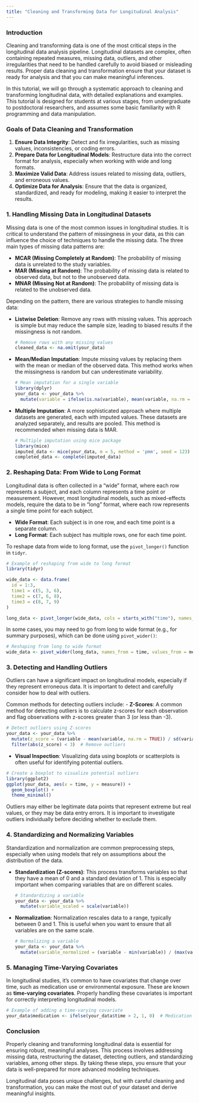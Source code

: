 ```yaml
---
title: "Cleaning and Transforming Data for Longitudinal Analysis"
---
```


### Introduction

Cleaning and transforming data is one of the most critical steps in the longitudinal data analysis pipeline. Longitudinal datasets are complex, often containing repeated measures, missing data, outliers, and other irregularities that need to be handled carefully to avoid biased or misleading results. Proper data cleaning and transformation ensure that your dataset is ready for analysis and that you can make meaningful inferences.

In this tutorial, we will go through a systematic approach to cleaning and transforming longitudinal data, with detailed explanations and examples. This tutorial is designed for students at various stages, from undergraduate to postdoctoral researchers, and assumes some basic familiarity with R programming and data manipulation. 

### Goals of Data Cleaning and Transformation

1. **Ensure Data Integrity**: Detect and fix irregularities, such as missing values, inconsistencies, or coding errors.
2. **Prepare Data for Longitudinal Models**: Restructure data into the correct format for analysis, especially when working with wide and long formats.
3. **Maximize Valid Data**: Address issues related to missing data, outliers, and erroneous values.
4. **Optimize Data for Analysis**: Ensure that the data is organized, standardized, and ready for modeling, making it easier to interpret the results.

### 1. Handling Missing Data in Longitudinal Datasets

Missing data is one of the most common issues in longitudinal studies. It is critical to understand the pattern of missingness in your data, as this can influence the choice of techniques to handle the missing data. The three main types of missing data patterns are:

- **MCAR (Missing Completely at Random)**: The probability of missing data is unrelated to the study variables.
- **MAR (Missing at Random)**: The probability of missing data is related to observed data, but not to the unobserved data.
- **MNAR (Missing Not at Random)**: The probability of missing data is related to the unobserved data.

Depending on the pattern, there are various strategies to handle missing data:

- **Listwise Deletion**: Remove any rows with missing values. This approach is simple but may reduce the sample size, leading to biased results if the missingness is not random.
  
    ```r
    # Remove rows with any missing values
    cleaned_data <- na.omit(your_data)
    ```

- **Mean/Median Imputation**: Impute missing values by replacing them with the mean or median of the observed data. This method works when the missingness is random but can underestimate variability.

    ```r
    # Mean imputation for a single variable
    library(dplyr)
    your_data <- your_data %>%
      mutate(variable = ifelse(is.na(variable), mean(variable, na.rm = TRUE), variable))
    ```

- **Multiple Imputation**: A more sophisticated approach where multiple datasets are generated, each with imputed values. These datasets are analyzed separately, and results are pooled. This method is recommended when missing data is MAR.

    ```r
    # Multiple imputation using mice package
    library(mice)
    imputed_data <- mice(your_data, m = 5, method = 'pmm', seed = 123)
    completed_data <- complete(imputed_data)
    ```

### 2. Reshaping Data: From Wide to Long Format

Longitudinal data is often collected in a "wide" format, where each row represents a subject, and each column represents a time point or measurement. However, most longitudinal models, such as mixed-effects models, require the data to be in "long" format, where each row represents a single time point for each subject.

- **Wide Format**: Each subject is in one row, and each time point is a separate column.
- **Long Format**: Each subject has multiple rows, one for each time point.

To reshape data from wide to long format, use the `pivot_longer()` function in `tidyr`.

```r
# Example of reshaping from wide to long format
library(tidyr)

wide_data <- data.frame(
  id = 1:3,
  time1 = c(5, 3, 6),
  time2 = c(7, 6, 8),
  time3 = c(8, 7, 9)
)

long_data <- pivot_longer(wide_data, cols = starts_with("time"), names_to = "time", values_to = "measure")
```

In some cases, you may need to go from long to wide format (e.g., for summary purposes), which can be done using `pivot_wider()`:

```r
# Reshaping from long to wide format
wide_data <- pivot_wider(long_data, names_from = time, values_from = measure)
```

### 3. Detecting and Handling Outliers

Outliers can have a significant impact on longitudinal models, especially if they represent erroneous data. It is important to detect and carefully consider how to deal with outliers.

Common methods for detecting outliers include:
- **Z-Scores**: A common method for detecting outliers is to calculate z-scores for each observation and flag observations with z-scores greater than 3 (or less than -3).

```r
# Detect outliers using Z-scores
your_data <- your_data %>%
  mutate(z_score = (variable - mean(variable, na.rm = TRUE)) / sd(variable, na.rm = TRUE)) %>%
  filter(abs(z_score) < 3)  # Remove outliers
```

- **Visual Inspection**: Visualizing data using boxplots or scatterplots is often useful for identifying potential outliers.

```r
# Create a boxplot to visualize potential outliers
library(ggplot2)
ggplot(your_data, aes(x = time, y = measure)) + 
  geom_boxplot() + 
  theme_minimal()
```

Outliers may either be legitimate data points that represent extreme but real values, or they may be data entry errors. It is important to investigate outliers individually before deciding whether to exclude them.

### 4. Standardizing and Normalizing Variables

Standardization and normalization are common preprocessing steps, especially when using models that rely on assumptions about the distribution of the data.

- **Standardization (Z-scores)**: This process transforms variables so that they have a mean of 0 and a standard deviation of 1. This is especially important when comparing variables that are on different scales.

    ```r
    # Standardizing a variable
    your_data <- your_data %>%
      mutate(variable_scaled = scale(variable))
    ```

- **Normalization**: Normalization rescales data to a range, typically between 0 and 1. This is useful when you want to ensure that all variables are on the same scale.

    ```r
    # Normalizing a variable
    your_data <- your_data %>%
      mutate(variable_normalized = (variable - min(variable)) / (max(variable) - min(variable)))
    ```

### 5. Managing Time-Varying Covariates

In longitudinal studies, it's common to have covariates that change over time, such as medication use or environmental exposure. These are known as **time-varying covariates**. Properly handling these covariates is important for correctly interpreting longitudinal models.

```r
# Example of adding a time-varying covariate
your_data$medication <- ifelse(your_data$time > 2, 1, 0)  # Medication introduced at time point 3
```

### Conclusion

Properly cleaning and transforming longitudinal data is essential for ensuring robust, meaningful analyses. This process involves addressing missing data, restructuring the dataset, detecting outliers, and standardizing variables, among other steps. By taking these steps, you ensure that your data is well-prepared for more advanced modeling techniques.

Longitudinal data poses unique challenges, but with careful cleaning and transformation, you can make the most out of your dataset and derive meaningful insights.
